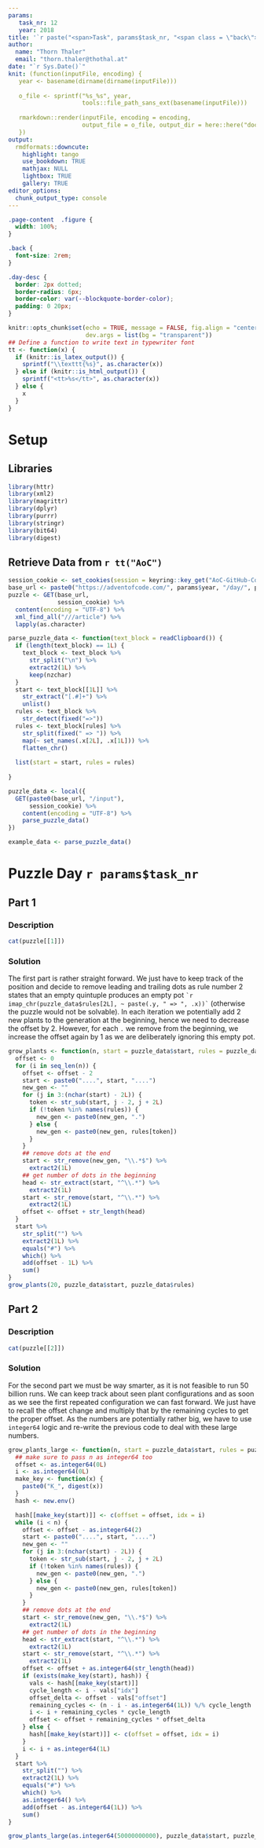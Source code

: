 ```yaml
---
params:
   task_nr: 12
   year: 2018
title: '`r paste("<span>Task", params$task_nr, "<span class = \"back\"><a href = \"index.html\">", fontawesome::fa("home"), "</a></span></span>")`'
author: 
  name: "Thorn Thaler"
  email: "thorn.thaler@thothal.at"
date: "`r Sys.Date()`"
knit: (function(inputFile, encoding) {
   year <- basename(dirname(dirname(inputFile)))
   
   o_file <- sprintf("%s_%s", year, 
                     tools::file_path_sans_ext(basename(inputFile)))
                     
   rmarkdown::render(inputFile, encoding = encoding, 
                     output_file = o_file, output_dir = here::here("docs"))
   })
output: 
  rmdformats::downcute:
    highlight: tango
    use_bookdown: TRUE
    mathjax: NULL
    lightbox: TRUE
    gallery: TRUE
editor_options: 
  chunk_output_type: console
---
```


```css
.page-content  .figure {
  width: 100%;
}

.back {
  font-size: 2rem;
}

.day-desc {
  border: 2px dotted;
  border-radius: 6px;
  border-color: var(--blockquote-border-color);
  padding: 0 20px;
}
```


```r
knitr::opts_chunk$set(echo = TRUE, message = FALSE, fig.align = "center",
                      dev.args = list(bg = "transparent"))
## Define a function to write text in typewriter font
tt <- function(x) {
  if (knitr::is_latex_output()) {
    sprintf("\\texttt{%s}", as.character(x))
  } else if (knitr::is_html_output()) {
    sprintf("<tt>%s</tt>", as.character(x))
  } else {
    x
  }
}

```

# Setup

## Libraries

```r
library(httr)
library(xml2)
library(magrittr)
library(dplyr)
library(purrr)
library(stringr)
library(bit64)
library(digest)
```

## Retrieve Data from `r tt("AoC")`


```r
session_cookie <- set_cookies(session = keyring::key_get("AoC-GitHub-Cookie"))
base_url <- paste0("https://adventofcode.com/", params$year, "/day/", params$task_nr)
puzzle <- GET(base_url,
              session_cookie) %>% 
  content(encoding = "UTF-8") %>% 
  xml_find_all("///article") %>% 
  lapply(as.character)

parse_puzzle_data <- function(text_block = readClipboard()) {
  if (length(text_block) == 1L) {
    text_block <- text_block %>% 
      str_split("\n") %>% 
      extract2(1L) %>% 
      keep(nzchar)
  }
  start <- text_block[[1L]] %>% 
    str_extract("[.#]+") %>% 
    unlist()
  rules <- text_block %>% 
    str_detect(fixed("=>"))
  rules <- text_block[rules] %>% 
    str_split(fixed(" => ")) %>% 
    map(~ set_names(.x[2L], .x[1L])) %>% 
    flatten_chr()
  
  list(start = start, rules = rules)
               
}

puzzle_data <- local({
  GET(paste0(base_url, "/input"),
      session_cookie) %>% 
    content(encoding = "UTF-8") %>% 
    parse_puzzle_data()
})
```

```r
example_data <- parse_puzzle_data()
```

# Puzzle Day `r params$task_nr`

## Part 1

### Description

```r
cat(puzzle[[1]])
```

### Solution

The first part is rather straight forward. We just have to keep track of the position and
decide to remove leading and trailing dots as rule number 2 states that an empty quintuple
produces an empty pot `` `r imap_chr(puzzle_data$rules[2L], ~ paste(.y, " => ", .x))` ``
(otherwise the puzzle would not be solvable). In each iteration we potentially add 2 new
plants to the generation at the beginning, hence we need to decrease the offset by 2.
However, for each `.` we remove from the beginning, we increase the offset again by 1 as 
we are deliberately ignoring this empty pot.


```r
grow_plants <- function(n, start = puzzle_data$start, rules = puzzle_data$rules) {
  offset <- 0
  for (i in seq_len(n)) {
    offset <- offset - 2
    start <- paste0("....", start, "....")
    new_gen <- ""
    for (j in 3:(nchar(start) - 2L)) {
      token <- str_sub(start, j - 2, j + 2L)
      if (!token %in% names(rules)) {
        new_gen <- paste0(new_gen, ".")
      } else {
        new_gen <- paste0(new_gen, rules[token])
      }
    }
    ## remove dots at the end
    start <- str_remove(new_gen, "\\.*$") %>% 
      extract2(1L)
    ## get number of dots in the beginning
    head <- str_extract(start, "^\\.*") %>% 
      extract2(1L)
    start <- str_remove(start, "^\\.*") %>% 
      extract2(1L)
    offset <- offset + str_length(head)
  }
  start %>% 
    str_split("") %>% 
    extract2(1L) %>% 
    equals("#") %>% 
    which() %>%
    add(offset - 1L) %>%
    sum()
}
grow_plants(20, puzzle_data$start, puzzle_data$rules)
```

## Part 2

### Description

```r
cat(puzzle[[2]])
```

### Solution

For the second part we must be way smarter, as it is not feasible to run 50 billion runs.
We can keep track about seen plant configurations and as soon as we see the first repeated
configuration we can fast forward. We just have to recall the offset change and multiply 
that by the remaining cycles to get the proper offset. As the numbers are potentially
rather big, we have to use `integer64` logic and re-write the previous code to deal with
these large numbers.


```r
grow_plants_large <- function(n, start = puzzle_data$start, rules = puzzle_data$rules) {
  ## make sure to pass n as integer64 too
  offset <- as.integer64(0L)
  i <- as.integer64(0L)
  make_key <- function(x) {
    paste0("K_", digest(x))
  }
  hash <- new.env()

  hash[[make_key(start)]] <- c(offset = offset, idx = i)
  while (i < n) {
    offset <- offset - as.integer64(2)
    start <- paste0("....", start, "....")
    new_gen <- ""
    for (j in 3:(nchar(start) - 2L)) {
      token <- str_sub(start, j - 2, j + 2L)
      if (!token %in% names(rules)) {
        new_gen <- paste0(new_gen, ".")
      } else {
        new_gen <- paste0(new_gen, rules[token])
      }
    }
    ## remove dots at the end
    start <- str_remove(new_gen, "\\.*$") %>% 
      extract2(1L)
    ## get number of dots in the beginning
    head <- str_extract(start, "^\\.*") %>% 
      extract2(1L)
    start <- str_remove(start, "^\\.*") %>% 
      extract2(1L)
    offset <- offset + as.integer64(str_length(head))
    if (exists(make_key(start), hash)) {
      vals <- hash[[make_key(start)]]
      cycle_length <- i - vals["idx"]
      offset_delta <- offset - vals["offset"]
      remaining_cycles <- (n - i - as.integer64(1L)) %/% cycle_length
      i <- i + remaining_cycles * cycle_length
      offset <- offset + remaining_cycles * offset_delta
    } else {
      hash[[make_key(start)]] <- c(offset = offset, idx = i)
    }
    i <- i + as.integer64(1L)
  }
  start %>% 
    str_split("") %>% 
    extract2(1L) %>% 
    equals("#") %>% 
    which() %>%
    as.integer64() %>% 
    add(offset - as.integer64(1L)) %>%
    sum()
}

grow_plants_large(as.integer64(50000000000), puzzle_data$start, puzzle_data$rules)
```

